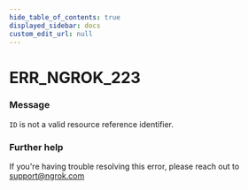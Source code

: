 ```yaml
---
hide_table_of_contents: true
displayed_sidebar: docs
custom_edit_url: null
---
```



# ERR_NGROK_223

### Message
`ID` is not a valid resource reference identifier.

### Further help
If you're having trouble resolving this error, please reach out to [support@ngrok.com](mailto:support@ngrok.com?subject=Help%20with%20ERR_NGROK_223)


<ErrorDetails error='err_ngrok_223' />
